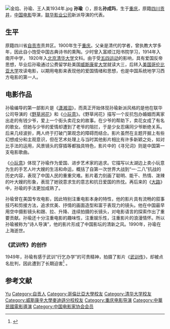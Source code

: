 {{Otheruses|孙瑜}}

{{藝人
| 姓名     = 孙瑜
| 類型     = 導演
| 圖片     = Sun Yu.jpg
| 圖片尺寸 =
| 圖片簡介 =
| 本名     =  孙成玙{{r|上影}}
| 羅馬拼音 =
| 英文名   = Sun Yu
| 綽號     = “影坛诗人”{{r|胡菊彬}}
| 其他藝名 =
| 國籍     = {{CHN-MLD}}
| 民族     =  汉
| 籍貫     =  四川自贡{{r|上影}}
| 出生日期 = {{birth date|1900|03|21}}
| 出生地點 = {{QING-1889}}[[四川省_(清)|四川省]][[重庆市|重慶府]]
| 逝世日期 = {{death date and age|1990|7|1|1900|03|21}}
| 逝世地點 = {{CHN}}[[上海市|上海市]]
| 職業     = [[導演|導演]]
| 教育程度 = [[清华大学|清华大学]]、[[威斯康星大学|威斯康星大学]]
| 語言     =
| 宗教信仰 =
| 配偶     =
| 音樂類型 =
| 演奏樂器 =
| 代表作   = 《故都春梦》<br>《[[野玫瑰_(电影)|野玫瑰]]》<br>《[[大路_(1935年电影)|大路]]》<br>《[[小玩意_(1933年電影)|小玩意]]》
| 活躍年代 =
| 唱片公司 =
| 經紀公司 =
| 網站     =
| 相關團體 =
| 獎項     =
| IMDb    =
| 音樂專輯 =
| 電影     =
| 電視劇   =
}}
[[File:金焰、孙瑜、王人美1934年.jpg|thumb]]
'''孙瑜'''（{{bd|1900年|3月21日|1990年|7月1日|catIdx=Sun Yu}}），原名'''孙成玙'''，生于[[重庆|重庆]]，原籍[[四川|四川]][[贡井|贡井]]，[[中国电影|中国电影]]导演，[[联华影业公司|联华影业公司]]新派导演的代表。

== 生平 ==
原籍四川省[[自贡市|自贡市]]贡井区。1900年生于[[重庆|重庆]]。父亲是清代的学者，曾执教大学多年，因此自小饱受中国古典诗书的熏陶。少时曾入富顺江阳书院学习，1914年入南开中学， 1920年入[[北京|北京]][[清华大学|清华大学]]文科。由于受[[五四运动|五四运动]]的影响，具有爱国反帝思想，毕业后孙瑜通过公费留学赴美国[[威斯康星大学|威斯康星大学]]就读大三，后转入[[美国|美国]][[哥伦比亚大学|哥伦比亚大学]]攻读电影，以期用电影来表现他的爱国情绪和思想，也是中国系统地学习西方电影的第一人。

== 电影作品 ==
孙瑜编导的第一部影片是《[[潇湘泪|潇湘泪]]》，而真正开始体现孙瑜新派风格的是他在联华公司导演的《[[野草闲花|野草闲花]]》和《[[小玩意_(1933年電影)|小玩意]]》。《野草闲花》描写一个反抗包办婚姻而离家出走的有钱少爷，爱上一个街头卖花女的故事。在少爷的帮助下，卖花女成了有名的歌女。但她与少爷的爱情却遭到了老爷的阻拦，于是少女忍痛同少爷断绝关系。后来几经波折，两人终于打破门第观念的障碍而结合{{r|刘澍|朴圭媛|page1=85|page2=310}}。影片虽然在主题开掘上有些幻想成分和主观意识，但在艺术处理上与当时其他影片相比有许多新颖之处，如对比手法的运用，风景镜头的穿插等都独具特色，影片中的《寻兄词》则是中国第一支电影歌曲{{r|刘澍|安晶波|中国网|孙瑜|page=21-22}}。

《[[小玩意_(1933年電影)|小玩意]]》体现了孙瑜作为爱国、进步艺术家的追求。它描写以太湖边上卖小玩意为生的手艺人叶大嫂的生活和命运，概括了自第一次世界大战到“一·二八”抗战的历史内容，表现了中国人民的重重灾难。影片着力刻画了聪明、能干、热情、泼辣的叶大嫂的形象，表现了她锐意求生的意志和抗日爱国的热忱。再后来的《[[大路_(1935年电影)|大路]]》中，孙瑜的手法更加成熟了{{r|胡菊彬}}。

孙瑜曾在美国专攻电影，因此特别注重电影本身的特性，他的影片具有流畅的叙事技巧和剪接方法，追求优美、抒情的画面造型和富于表现力的镜头。他在中国最早用空中摄影镜头和跟、拉、升降、连续拍摄的长镜头，对电影语言的探索作出了重要贡献。孙瑜还十分注重电影的趣味性，注重娱乐性，注重影片的浪漫情怀。所以孙瑜被称为“诗人导演”，他的影片形成了中国影坛的清新之风。1990年，孙瑜在上海逝世。

===《武训传》的创作===
1949年，孙瑜有感于武训“行乞办学”的可贵精神，拍摄了影片《[[武训传|武训传]]》，却被点名批判，因此遭到了长期迫害<ref>{{cite news|title=孙瑜与电影《武训传》的批判|url=http://learning.sohu.com/20120327/n339064671.shtml|newspaper=搜狐教育|accessdate=2012-04-16|archive-date=2019-08-13|archive-url=https://web.archive.org/web/20190813115440/http://learning.sohu.com/20120327/n339064671.shtml|dead-url=no}}</ref> 。

== 参考文献 ==
{{Reflist|refs=
<ref name="朴圭媛">{{cite book |author=朴圭媛著|coauthors=石美玉，赵学美译  |title=《寻找我的外公：中国电影皇帝金焰》|url=https://archive.org/details/xunzhaowodewaigo0000pakk|year=2009年4月 |publisher=上海文艺出版社 |location=上海 |ISBN=978-7-5321-3077-1}}</ref>
<ref name="刘澍">{{cite book |author=刘澍|coauthors=   |title=《无冕影后阮玲玉》|year=2011年1月 |publisher=中国文史出版社 |location=北京 |ISBN=978-7-5034-2814-2}}</ref>
<ref name="中国网">{{cite web |url=http://www.china.com.cn/chinese/2005/dybn/904604.htm |title=中国第一首电影插曲 |publisher=中国网 |date=2015-07-01 |access-date=2016-06-08 |archive-date=2017-07-09 |archive-url=https://web.archive.org/web/20170709132744/http://www.china.com.cn/chinese/2005/dybn/904604.htm |dead-url=no }}</ref>
<ref name="安晶波">{{cite journal |title=中国的第一首电影歌曲——《万里寻兄词》  |author=安晶波 | coauthors = |journal=《音乐天地》 |date=1996年06期 }}</ref>
<ref name="孙瑜">{{cite web |url=http://www.chinanews.com/cul/2011/05-09/3026691.shtml |title=孙瑜：中国电影文化拓荒者 |publisher=中国新闻网 |date=2011-05-09 |access-date=2016-06-08 |archive-date=2017-07-09 |archive-url=https://web.archive.org/web/20170709133014/http://www.chinanews.com/cul/2011/05-09/3026691.shtml |dead-url=no }}</ref>
<ref name="上影">{{cite web |url=http://www.sfs-cn.com/node3/node607/node608/u1ai1549730.html |title=孙瑜 |publisher=上影集团 |date=2016-03-07 |access-date=2016-06-08 |archive-date=2016-10-06 |archive-url=https://web.archive.org/web/20161006211734/http://www.sfs-cn.com/node3/node607/node608/u1ai1549730.html |dead-url=no }}</ref>
<ref name="胡菊彬">{{cite journal |title=影坛“诗人”孙瑜——兼评影片《大路》  |author= 胡菊彬 | coauthors = |journal=《当代电影》 |date=1987年05期 }}</ref>
}}

{{五十大華語導演}}
{{Navboxes 
| title  = 孙瑜在[[中国电影家协会|中国电影家协会]]的职务
| list1  =
{{中华全国电影艺术工作者协会第一届全国委员会}}
{{中国电影工作者联谊会第二届理事会}}
{{中国电影工作者协会第三届理事会}}
{{中国电影家协会第四届理事会}}
}}
{{Navboxes 
| title  = 孙瑜在[[中国文学艺术界联合会|中国文学艺术界联合会]]的职务
| list1  =
{{中国文学艺术界联合会第三届全国委员会}}
{{中国文学艺术界联合会第四届全国委员会}}
}}

{{Authority control}}
{{DEFAULTSORT:Sun孙}}
[[Category:孙姓|Yu]]
[[Category:自贡人|Category:自贡人]]
[[Category:哥倫比亞大學校友|Category:哥倫比亞大學校友]]
[[Category:清华大学校友|Category:清华大学校友]]
[[Category:威斯康辛大學麥迪遜分校校友|Category:威斯康辛大學麥迪遜分校校友]]
[[Category:重庆电影导演|Category:重庆电影导演]]
[[Category:中華民國電影導演|Category:中華民國電影導演]]
[[Category:中国电影家协会会员|Category:中国电影家协会会员]]